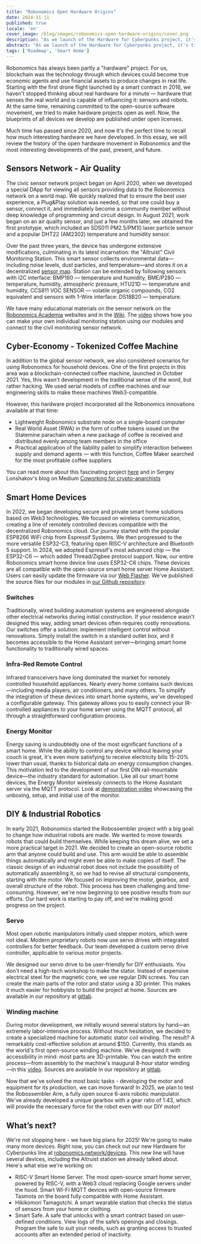 ```yaml
---
title: "Robonomics Open Hardware Origins"
date: 2024-11-11
published: true
locale: 'en'
cover_image: /blog/images/robonomics-open-hardware-origins/cover.png
description: "As we launch of the Hardware for Cyberpunks project, it's time to reflect on our hardware journey since 2020. This essay will explore Robonomics' open hardware movement."
abstract: "As we launch of the Hardware for Cyberpunks project, it's time to reflect on our hardware journey since 2020. This essay will explore Robonomics' open hardware movement."
tags: ['Roadmap', 'Smart Home']
---
```


Robonomics has always been partly a "hardware" project. For us, blockchain was the technology through which devices could become true economic agents and use financial assets to produce changes in real life. Starting with the first drone flight launched by a smart contract in 2016, we haven't stopped thinking about real hardware for a minute — hardware that senses the real world and is capable of influencing it: sensors and robots. At the same time, remaining committed to the open-source software movement, we tried to make hardware projects open as well. Now, the blueprints of all devices we develop are published under open licenses.

Much time has passed since 2020, and now it's the perfect time to recall how much interesting hardware we have developed. In this essay, we will review the history of the open hardware movement in Robonomics and the most interesting developments of the past, present, and future.

## Sensors Network - Air Quality

The civic sensor network project began on April 2020, when we developed a special DApp for viewing all sensors providing data to the Robonomics network on a world map. We quickly realized that to ensure the best user experience, a Plug&Play solution was needed, so that one could buy a sensor, connect it, and immediately become a community member without deep knowledge of programming and circuit design. In August 2021, work began on an air quality sensor, and just a few months later, we obtained the first prototype, which included an SDS011 PM2.5/PM10 laser particle sensor and a popular DHT22 (AM2302) temperature and humidity sensor.

<RbImage zoom src="/blog/images/robonomics-open-hardware-origins/air-quality-station.jpg" alt="Sensors Network Air Quality Hardware" />

Over the past three years, the device has undergone extensive modifications, culminating in its latest incarnation: the "Altruist" Civil Monitoring Station. This smart sensor collects environmental data—including noise levels, dust particles, and temperature—and stores it on a decentralized [sensor map](https://sensors.social/). Station can be extended by following sensors with I2C interface: BMP180 — temperature and humidity, BME/P280 — temperature, humidity, atmospheric pressure, HTU21D — temperature and humidity, CCS811 VOC SENSOR — volatile organic compounds, CO2 equivalent and  sensors with 1-Wire interface: DS18B20 — temperature.

<RbImage zoom src="/blog/images/robonomics-open-hardware-origins/altruist-hq.jpg" alt="Altruist Air Station" />

We have many educational materials on the sensor network on the [Robonomics Academia](https://robonomics.academy/en/learn/sensors-connectivity-course/overview/) websites and in the [Wiki](https://wiki.robonomics.network/docs/sds-sensor-connect/). The [video](https://www.youtube.com/watch?v=OdTd1sacCso) shows how you can make your own individual monitoring station using our modules and connect to the civil monitoring sensor network.

## Cyber-Economy - Tokenized Coffee Machine

In addition to the global sensor network, we also considered scenarios for using Robonomics for household devices. One of the first projects in this area was a blockchain-connected coffee machine, launched in October 2021. Yes, this wasn't development in the traditional sense of the word, but rather hacking. We used serial models of coffee machines and our engineering skills to make these machines Web3-compatible.

<RbImage zoom src="/blog/images/robonomics-open-hardware-origins/robonomics-coffee-maker.jpg" alt="robonomics-coffee-maker" />

However, this hardware project incorporated all the Robonomics innovations available at that time:

- Lightweight Robonomics substrate node on a single-board computer
- Real World Asset (RWA) in the form of coffee tokens issued on the Statemine parachain when a new package of coffee is received and distributed evenly among team members in the office
- Practical application of the liability pallet to simplify interaction between supply and demand agents — with this function, Coffee Maker searched for the most profitable coffee suppliers

You can read more about this fascinating project [here](https://robonomics.network/cases/blockchain-coffee-machine/) and in Sergey Lonshakov's blog on Medium [Coworking for crypto-anarchists](https://blog.aira.life/coworking-for-crypto-anarchists-p1-5ebecb252f2d)

## Smart Home Devices

In 2022, we began developing secure and private smart home solutions based on Web3 technologies. We focused on wireless communication, creating a line of remotely controlled devices compatible with the decentralized Robonomics cloud. Our journey started with the popular ESP8266 WiFi chip from Espressif Systems. We then progressed to the more versatile ESP32-C3, featuring open RISC-V architecture and Bluetooth 5 support. In 2024, we adopted Espressif's most advanced chip — the ESP32-C6 — which added Thread/Zigbee protocol support. Now, our entire Robonomics smart home device line uses ESP32-C6 chips. These devices are all compatible with the open-source smart home server Home Assistant. Users can easily update the firmware via our [Web Flasher](https://webflasher.robonomics.network/). We've published the source files for our modules in [our Github repository](https://github.com/airalab/hardware).

### Switches

Traditionally, wired building automation systems are engineered alongside other electrical networks during initial construction. If your residence wasn't designed this way, adding smart devices often requires costly renovations. Our switches offer a solution: implement intelligent control without renovations. Simply install the switch in a standard outlet box, and it becomes accessible to the Home Assistant server—bringing smart home functionality to traditionally wired spaces.

<RbImage zoom src="/blog/images/robonomics-open-hardware-origins/2-gang-switch.jpg" alt="" />

### Infra-Red Remote Control

Infrared transceivers have long dominated the market for remotely controlled household appliances. Nearly every home contains such devices—including media players, air conditioners, and many others. To simplify the integration of these devices into smart home systems, we've developed a configurable gateway. This gateway allows you to easily connect your IR-controlled appliances to your home server using the MQTT protocol, all through a straightforward configuration process.

<RbImage zoom src="/blog/images/robonomics-open-hardware-origins/ir-remote-control.jpg" alt="IR Remote Control" />

### Energy Monitor

Energy saving is undoubtedly one of the most significant functions of a smart home. While the ability to control any device without leaving your couch is great, it's even more satisfying to receive electricity bills 15–20% lower than usual, thanks to historical data on energy consumption changes. This motivation led to the development of our first DIN rail-mountable device—the industry standard for automation. Like all our smart home devices, the Energy Monitor wirelessly connects to the Home Assistant server via the MQTT protocol. Look at [demonstration video](https://www.youtube.com/watch?v=xtXIsORJGP0) showcasing the unboxing, setup, and initial use of the monitor.

<RbImage zoom src="/blog/images/robonomics-open-hardware-origins/energy-monitor.jpg" alt="Energy Monitor" />


## DIY & Industrial Robotics

In early 2021, Robonomics started the Robossembler project with a big goal: to change how industrial robots are made. We wanted to move towards robots that could build themselves. While keeping this dream alive, we set a more practical target in 2021. We decided to create an open-source robotic arm that anyone could build and use. This arm would be able to assemble things automatically and might even be able to make copies of itself. The classic design of an industrial robot does not include the possibility of automatically assembling it, so we had to revise all structural components, starting with the motor. We focused on improving the motor, gearbox, and overall structure of the robot. This process has been challenging and time-consuming. However, we're now beginning to see positive results from our efforts. Our hard work is starting to pay off, and we're making good progress on the project.

### Servo

Most open robotic manipulators initially used stepper motors, which were not ideal. Modern proprietary robots now use servo drives with integrated controllers for better feedback. Our team developed a custom servo drive controller, applicable to various motor projects.


<RbImage zoom src="/blog/images/robonomics-open-hardware-origins/robossembler-servo-reducer-exploding-view-01.jpg" alt="Robossembler Servo Exploding View" />

<RbImage zoom src="/blog/images/robonomics-open-hardware-origins/servo.jpg" alt="Robossembler Servo" />

We designed our servo drive to be user-friendly for DIY enthusiasts. You don't need a high-tech workshop to make the stator. Instead of expensive electrical steel for the magnetic core, we use regular DIN screws. You can create the main parts of the rotor and stator using a 3D printer. This makes it much easier for hobbyists to build the project at home. Sources are available in our repository at [gitlab](https://gitlab.com/robossembler/servo).

### Winding machine

During motor development, we initially wound several stators by hand—an extremely labor-intensive process. Without much hesitation, we decided to create a specialized machine for automatic stator coil winding. The result? A remarkably cost-effective solution at around $150. Currently, this stands as the world's first open-source winding machine. We've designed it with accessibility in mind: most parts are 3D-printable. You can watch the entire process—from assembly to the machine's inaugural 8-hour stator winding—in this [video](https://youtu.be/5glGYkbpT6w?si=H6iFg7i56K8elXjw). Sources are available in our repository at [gitlab](https://gitlab.com/robossembler/cnc/motor-wire-winder).

<RbImage zoom src="/blog/images/robonomics-open-hardware-origins/winder.jpg" alt="Motor Wire Winder" />

Now that we've solved the most basic tasks - developing the motor and equipment for its production, we can move forward! In 2025, we plan to test the Robossembler Arm, a fully open source 6-axis robotic manipulator. We've already developed a unique gearbox with a gear ratio of 1:43, which will provide the necessary force for the robot even with our DIY motor!

<RbImage zoom src="/blog/images/robonomics-open-hardware-origins/robossembler-arm.jpg" alt="Robossembler Arm" />


## What’s next?

We're not stopping here - we have big plans for 2025! We're going to make many more devices. Right now, you can check out our new Hardware for Cyberpunks line at [robonomics.network/devices](https://robonomics.network/devices/). This new line will have several devices, including the Altruist station we already talked about. Here's what else we're working on:

- RISC-V Smart Home Server. The most open-source smart home server, powered by RISC-V, with a Web3 cloud replacing Google servers under the hood. Smart WI-FI MQTT devices with open-source firmware Tasmota on the board fully compatible with Home Assistant.
- Hikikomori Tamagotchi. A smart wearable station that checks the status of sensors from your home or clothing.
- Smart Safe. A safe that unlocks with a smart contract based on user-defined conditions. View logs of the safe’s openings and closings. Program the safe to suit your needs, such as granting access to trusted accounts after an extended period of inactivity.